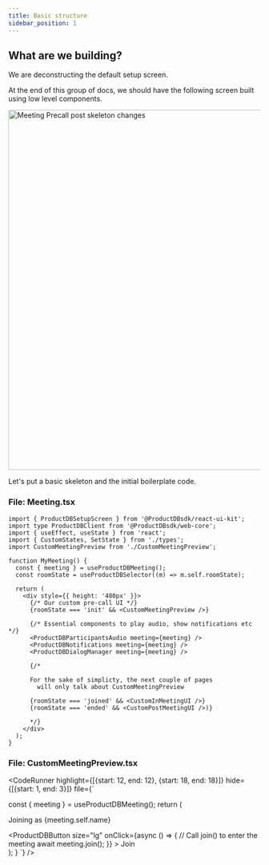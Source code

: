 ```yaml
---
title: Basic structure
sidebar_position: 1
---
```



## What are we building?

We are deconstructing the default setup screen.

At the end of this group of docs, we should have the following screen built using low level components.

<img
  src="/static/guides/build-pre-call-ui/skeleton-page/meeting-precall.png"
  width="1280"
  height="720"
  alt="Meeting Precall post skeleton changes"
  className="mb-4"
/>

Let's put a basic skeleton and the initial boilerplate code.

### File: Meeting.tsx

```tsx
import { ProductDBSetupScreen } from '@ProductDBsdk/react-ui-kit';
import type ProductDBClient from '@ProductDBsdk/web-core';
import { useEffect, useState } from 'react';
import { CustomStates, SetState } from './types';
import CustomMeetingPreview from './CustomMeetingPreview';

function MyMeeting() {
  const { meeting } = useProductDBMeeting();
  const roomState = useProductDBSelector((m) => m.self.roomState);

  return (
    <div style={{ height: '480px' }}>
      {/* Our custom pre-call UI */}
      {roomState === 'init' && <CustomMeetingPreview />}

      {/* Essential components to play audio, show notifications etc */}
      <ProductDBParticipantsAudio meeting={meeting} />
      <ProductDBNotifications meeting={meeting} />
      <ProductDBDialogManager meeting={meeting} />

      {/* 

      For the sake of simplicty, the next couple of pages 
        will only talk about CustomMeetingPreview 
      
      {roomState === 'joined' && <CustomInMeetingUI />}
      {roomState === 'ended' && <CustomPostMeetingUI />)}
      
      */}
    </div>
  );
}
```

### File: CustomMeetingPreview.tsx

<CodeRunner 
highlight={[{start: 12, end: 12}, {start: 18, end: 18}]}
hide={[{start: 1, end: 3}]}
file={`

  const { meeting } = useProductDBMeeting();
  return (
    <div
      className="flex flex-col items-center justify-center"
    >
      <div className="flex flex-col items-center">
        <p>Joining as {meeting.self.name}</p>
      </div>
      <ProductDBButton
        size="lg"
        onClick={async () => {
          // Call join() to enter the meeting
          await meeting.join();
        }}
      >
        Join
      </ProductDBButton>
    </div>
  );
}
`} />
